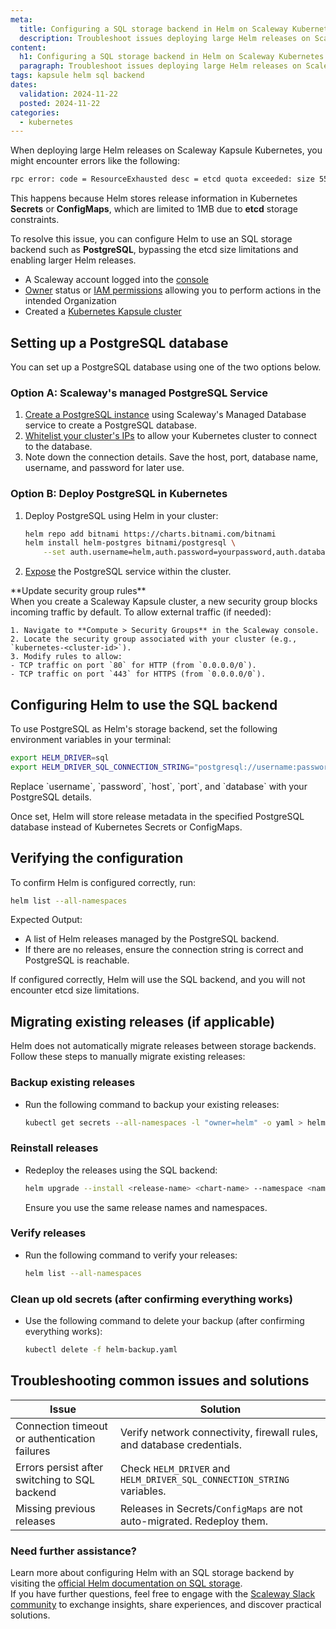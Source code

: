 ```yaml
---
meta:
  title: Configuring a SQL storage backend in Helm on Scaleway Kubernetes Kapsule
  description: Troubleshoot issues deploying large Helm releases on Scaleway Kubernetes Kapsule by configuring a SQL storage backend.
content:
  h1: Configuring a SQL storage backend in Helm on Scaleway Kubernetes Kapsule
  paragraph: Troubleshoot issues deploying large Helm releases on Scaleway Kubernetes Kapsule by configuring a SQL storage backend.
tags: kapsule helm sql backend
dates:
  validation: 2024-11-22
  posted: 2024-11-22
categories:
  - kubernetes
---
```


When deploying large Helm releases on Scaleway Kapsule Kubernetes, you might encounter errors like the following:

```bash
rpc error: code = ResourceExhausted desc = etcd quota exceeded: size 55000000/55000000, burst 424242/100000000
```

This happens because Helm stores release information in Kubernetes **Secrets** or **ConfigMaps**, which are limited to 1MB due to **etcd** storage constraints.

To resolve this issue, you can configure Helm to use an SQL storage backend such as **PostgreSQL**, bypassing the etcd size limitations and enabling larger Helm releases.

<Macro id="requirements" />

- A Scaleway account logged into the [console](https://console.scaleway.com)
- [Owner](/identity-and-access-management/iam/concepts/#owner) status or [IAM permissions](/identity-and-access-management/iam/concepts/#permission) allowing you to perform actions in the intended Organization
- Created a [Kubernetes Kapsule cluster](/containers/kubernetes/how-to/create-cluster/)

## Setting up a PostgreSQL database

You can set up a PostgreSQL database using one of the two options below.

### Option A: Scaleway's managed PostgreSQL Service
1. [Create a PostgreSQL instance](/managed-databases/postgresql-and-mysql/how-to/create-a-database/) using Scaleway's Managed Database service to create a PostgreSQL database.
2. [Whitelist your cluster's IPs](/managed-databases/postgresql-and-mysql/how-to/manage-allowed-ip-addresses/) to allow your Kubernetes cluster to connect to the database.
3. Note down the connection details. Save the host, port, database name, username, and password for later use.

### Option B: Deploy PostgreSQL in Kubernetes
1. Deploy PostgreSQL using Helm in your cluster:
   ```bash
   helm repo add bitnami https://charts.bitnami.com/bitnami
   helm install helm-postgres bitnami/postgresql \
       --set auth.username=helm,auth.password=yourpassword,auth.database=helm_db
   ```
2. [Expose](https://kubernetes.io/docs/tutorials/kubernetes-basics/expose/expose-intro/) the PostgreSQL service within the cluster.

<Message type="important">
    **Update security group rules**<br />
    When you create a Scaleway Kapsule cluster, a new security group blocks incoming traffic by default. To allow external traffic (if needed):

    1. Navigate to **Compute > Security Groups** in the Scaleway console.
    2. Locate the security group associated with your cluster (e.g., `kubernetes-<cluster-id>`).
    3. Modify rules to allow:
    - TCP traffic on port `80` for HTTP (from `0.0.0.0/0`).
    - TCP traffic on port `443` for HTTPS (from `0.0.0.0/0`).
</Message>

## Configuring Helm to use the SQL backend

To use PostgreSQL as Helm's storage backend, set the following environment variables in your terminal:
```bash
export HELM_DRIVER=sql
export HELM_DRIVER_SQL_CONNECTION_STRING="postgresql://username:password@host:port/database"
```
<Message type="note">
    Replace `username`, `password`, `host`, `port`, and `database` with your PostgreSQL details.
</Message>

Once set, Helm will store release metadata in the specified PostgreSQL database instead of Kubernetes Secrets or ConfigMaps.

## Verifying the configuration

To confirm Helm is configured correctly, run:
```bash
helm list --all-namespaces
```

Expected Output:

- A list of Helm releases managed by the PostgreSQL backend.
- If there are no releases, ensure the connection string is correct and PostgreSQL is reachable.

If configured correctly, Helm will use the SQL backend, and you will not encounter etcd size limitations.

## Migrating existing releases (if applicable)

Helm does not automatically migrate releases between storage backends. Follow these steps to manually migrate existing releases:

### Backup existing releases

- Run the following command to backup your existing releases:
    ```bash
    kubectl get secrets --all-namespaces -l "owner=helm" -o yaml > helm-backup.yaml
    ```

### Reinstall releases

- Redeploy the releases using the SQL backend:
    ```bash
    helm upgrade --install <release-name> <chart-name> --namespace <namespace>
    ```
    <Message type="note">
    Ensure you use the same release names and namespaces.
    </Message>

### Verify releases

- Run the following command to verify your releases:
    ```bash
    helm list --all-namespaces
    ```

### Clean up old secrets (after confirming everything works)

- Use the following command to delete your backup (after confirming everything works):
    ```bash
    kubectl delete -f helm-backup.yaml
    ```

## Troubleshooting common issues and solutions

| Issue                               | Solution                                                                 |
|-------------------------------------|--------------------------------------------------------------------------|
| Connection timeout or authentication failures | Verify network connectivity, firewall rules, and database credentials. |
| Errors persist after switching to SQL backend | Check `HELM_DRIVER` and `HELM_DRIVER_SQL_CONNECTION_STRING` variables. |
| Missing previous releases           | Releases in Secrets/`ConfigMaps` are not auto-migrated. Redeploy them.    |

### Need further assistance?

Learn more about configuring Helm with an SQL storage backend by visiting the [official Helm documentation on SQL storage](https://helm.sh/docs/topics/plugins/helm-secrets/).<br />
If you have further questions, feel free to engage with the [Scaleway Slack community](https://slack.scaleway.com) to exchange insights, share experiences, and discover practical solutions.